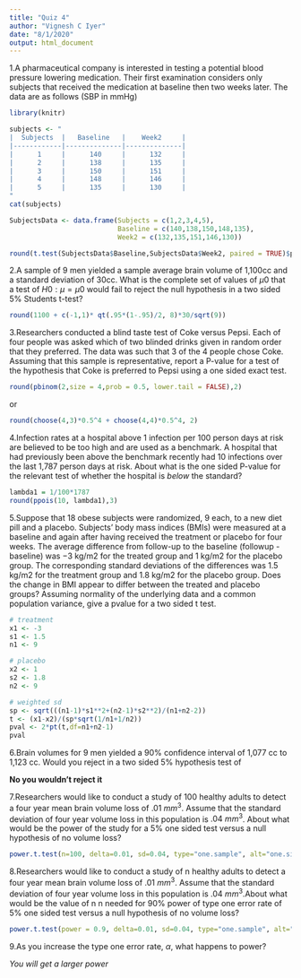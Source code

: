 ```yaml
---
title: "Quiz 4"
author: "Vignesh C Iyer"
date: "8/1/2020"
output: html_document
---
```




1.A pharmaceutical company is interested in testing a potential blood pressure lowering medication. Their first examination considers only subjects that received the medication at baseline then two weeks later. The data are as follows (SBP in mmHg)

```r
library(knitr)

subjects <- "
|  Subjects  |   Baseline   |    Week2     |
|------------|--------------|--------------|
|      1     |      140     |      132     |
|      2     |      138     |      135     |
|      3     |      150     |      151     |
|      4     |      148     |      146     |
|      5     |      135     |      130     |
"
cat(subjects)

```

```r
SubjectsData <- data.frame(Subjects = c(1,2,3,4,5),
                           Baseline = c(140,138,150,148,135),
                           Week2 = c(132,135,151,146,130))

round(t.test(SubjectsData$Baseline,SubjectsData$Week2, paired = TRUE)$p.value, 3)
```


2.A sample of 9 men yielded a sample average brain volume of 1,100cc and a standard deviation of 30cc. What is the complete set of values of $μ0$ that a test of $H0:μ=μ0$ would fail to reject the null hypothesis in a two sided 5% Students t-test?

```r
round(1100 + c(-1,1)* qt(.95*(1-.95)/2, 8)*30/sqrt(9))
```


3.Researchers conducted a blind taste test of Coke versus Pepsi. Each of four people was asked which of two blinded drinks given in random order that they preferred. The data was such that 3 of the 4 people chose Coke. Assuming that this sample is representative, report a P-value for a test of the hypothesis that Coke is preferred to Pepsi using a one sided exact test.

```r
round(pbinom(2,size = 4,prob = 0.5, lower.tail = FALSE),2)
```

or

```r
round(choose(4,3)*0.5^4 + choose(4,4)*0.5^4, 2)
```


4.Infection rates at a hospital above 1 infection per 100 person days at risk are believed to be too high and are used as a benchmark. A hospital that had previously been above the benchmark recently had 10 infections over the last 1,787 person days at risk. About what is the one sided P-value for the relevant test of whether the hospital is *below* the standard?

```r
lambda1 = 1/100*1787
round(ppois(10, lambda1),3)
```


5.Suppose that 18 obese subjects were randomized, 9 each, to a new diet pill and a placebo. Subjects’ body mass indices (BMIs) were measured at a baseline and again after having received the treatment or placebo for four weeks. The average difference from follow-up to the baseline (followup - baseline) was −3 kg/m2 for the treated group and 1 kg/m2 for the placebo group. The corresponding standard deviations of the differences was 1.5 kg/m2 for the treatment group and 1.8 kg/m2 for the placebo group. Does the change in BMI appear to differ between the treated and placebo groups? Assuming normality of the underlying data and a common population variance, give a pvalue for a two sided t test.

```r
# treatment
x1 <- -3            
s1 <- 1.5
n1 <- 9

# placebo
x2 <- 1
s2 <- 1.8
n2 <- 9

# weighted sd 
sp <- sqrt(((n1-1)*s1**2+(n2-1)*s2**2)/(n1+n2-2))
t <- (x1-x2)/(sp*sqrt(1/n1+1/n2))
pval <- 2*pt(t,df=n1+n2-1)
pval
```


6.Brain volumes for 9 men yielded a 90% confidence interval of 1,077 cc to 1,123 cc. Would you reject in a two sided 5% hypothesis test of

**No you wouldn't reject it**


7.Researchers would like to conduct a study of 100 healthy adults to detect a four year mean brain volume loss of $.01~mm^3$. Assume that the standard deviation of four year volume loss in this population is $.04~mm^3$. About what would be the power of the study for a 5% one sided test versus a null hypothesis of no volume loss?

```r
power.t.test(n=100, delta=0.01, sd=0.04, type="one.sample", alt="one.sided")$power
```


8.Researchers would like to conduct a study of n healthy adults to detect a four year mean brain volume loss of $.01~mm^3$. Assume that the standard deviation of four year volume loss in this population is $.04~mm^3$.About what would be the value of n n needed for 90% power of type one error rate of 5% one sided test versus a null hypothesis of no volume loss?

```r
power.t.test(power = 0.9, delta=0.01, sd=0.04, type="one.sample", alt="one.sided")$n
```

9.As you increase the type one error rate, $α$, what happens to power?

*You will get a larger power*
